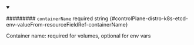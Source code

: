 
<details className="config-field" data-expandable="false" open>
<summary>

######### `containerName` <span className="config-field-required" data-required="false">required</span> <span className="config-field-type">string</span> <span className="config-field-default"></span> <span className="config-field-enum"></span> {#controlPlane-distro-k8s-etcd-env-valueFrom-resourceFieldRef-containerName}

Container name: required for volumes, optional for env vars

</summary>



</details>
